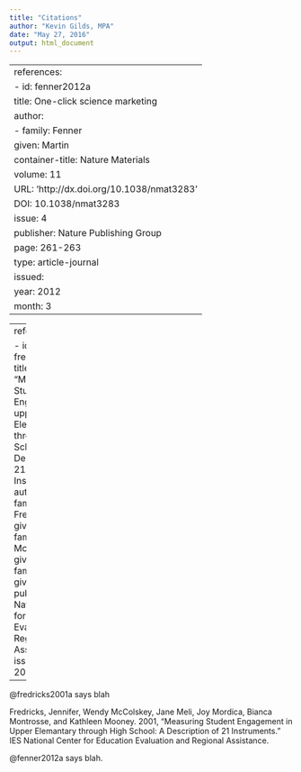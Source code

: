 ```yaml
---
title: "Citations"
author: "Kevin Gilds, MPA"
date: "May 27, 2016"
output: html_document
---
```


---
references:
- id: fenner2012a
  title: One-click science marketing
  author:
  - family: Fenner
    given: Martin
  container-title: Nature Materials
  volume: 11
  URL: 'http://dx.doi.org/10.1038/nmat3283'
  DOI: 10.1038/nmat3283
  issue: 4
  publisher: Nature Publishing Group
  page: 261-263
  type: article-journal
  issued:
    year: 2012
    month: 3
---
---
reference:

- id: fredricks2001a
  title: "Measuring Student Engagement in upper Elemantary through High School A Description of 21 Instruments."
  authors:
  -family: Fredricks
    given: Jennifer
    family: McColskey
    given: Wendy
    family: Meli
    given: Joy
   publisher: IES: National Center for Education Evaluation and Regional Assistance.
   issued: 
   year: 2001
---


@fredricks2001a says blah

Fredricks, Jennifer, Wendy McColskey, Jane Meli, Joy Mordica, Bianca Montrosse, and Kathleen Mooney. 2001, "Measuring Student Engagement in Upper Elemantary through High School: A Description of 21 Instruments." IES National Center for Education Evaluation and Regional Assistance. 



@fenner2012a says blah.